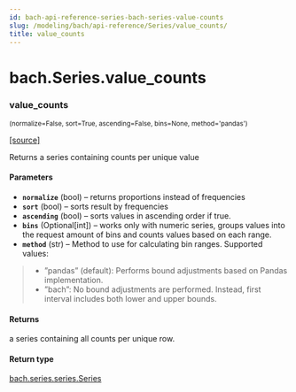 ```yaml
---
id: bach-api-reference-series-bach-series-value-counts
slug: /modeling/bach/api-reference/Series/value_counts/
title: value_counts
---
```


# bach.Series.value_counts

<div className="method">

### <span className="name">value_counts</span>

<small className="parameter-list">(<span className="parameter" id="normalize">normalize=False</span>, <span className="parameter" id="sort">sort=True</span>, <span className="parameter" id="ascending">ascending=False</span>, <span className="parameter" id="bins">bins=None</span>, <span className="parameter" id="method">method='pandas'</span>)</small>


&#8203;<span className="view-source">[[source]](https://github.com/objectiv/objectiv-analytics/blob/mainon3.8/site-packages/bach/series/series.py)</span>

<div className="content">

Returns a series containing counts per unique value


#### Parameters

* **`normalize`** (bool) – returns proportions instead of frequencies
* **`sort`** (bool) – sorts result by frequencies
* **`ascending`** (bool) – sorts values in ascending order if true.
* **`bins`** (Optional[int]) – works only with numeric series, groups values into the request amount of bins
and counts values based on each range.
* **`method`** (str) – Method to use for calculating bin ranges.
Supported values:
>   * ”pandas” (default): Performs bound adjustments based on Pandas implementation.
>   * ”bach”: No bound adjustments are performed. Instead, first interval includes both
> lower and upper bounds.




#### Returns

a series containing all counts per unique row.



#### Return type

[bach.series.series.Series](/modeling/bach/api-reference/Series/bach.Series.mdx)



</div>


</div>
